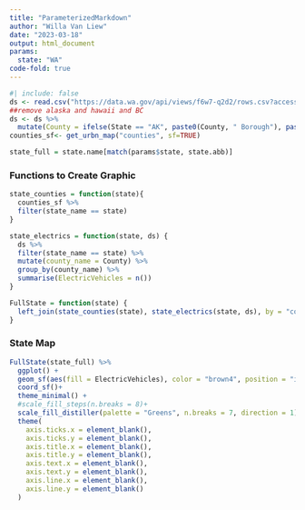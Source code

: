 ```yaml
---
title: "ParameterizedMarkdown"
author: "Willa Van Liew"
date: "2023-03-18"
output: html_document
params:
  state: "WA"
code-fold: true
---
```


```r
#| include: false
ds <- read.csv("https://data.wa.gov/api/views/f6w7-q2d2/rows.csv?accessType=DOWNLOAD")
##remove alaska and hawaii and BC
ds <- ds %>%
  mutate(County = ifelse(State == "AK", paste0(County, " Borough"), paste0(County, " County")), state_name = state.name[match(State,state.abb)])
counties_sf<- get_urbn_map("counties", sf=TRUE)

state_full = state.name[match(params$state, state.abb)]
```

### Functions to Create Graphic
```r
state_counties = function(state){
  counties_sf %>%
  filter(state_name == state)
}

state_electrics = function(state, ds) {
  ds %>%
  filter(state_name == state) %>%
  mutate(county_name = County) %>%
  group_by(county_name) %>%
  summarise(ElectricVehicles = n()) 
}

FullState = function(state) {
  left_join(state_counties(state), state_electrics(state, ds), by = "county_name")
}
```

### State Map 
```r
FullState(state_full) %>%
  ggplot() +
  geom_sf(aes(fill = ElectricVehicles), color = "brown4", position = "identity") +
  coord_sf()+
  theme_minimal() +
  #scale_fill_steps(n.breaks = 8)+
  scale_fill_distiller(palette = "Greens", n.breaks = 7, direction = 1)+
  theme(
    axis.ticks.x = element_blank(),
    axis.ticks.y = element_blank(),
    axis.title.x = element_blank(),
    axis.title.y = element_blank(),
    axis.text.x = element_blank(),
    axis.text.y = element_blank(),
    axis.line.x = element_blank(),
    axis.line.y = element_blank()
  )
```

